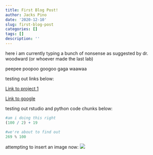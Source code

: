 ```yaml
---
title: First Blog Post!
author: Jacks Pino
date: '2020-12-10'
slug: first-blog-post
categories: []
tags: []
description: ''
---
```


here i am currently typing a bunch of nonsense as suggested by dr. woodward (or whoever made the last lab)

peepee poopoo googoo gaga waawaa

testing out links below:

[Link to project 1](/project/project1/)

[Link to google](https://www.google.com)

testing out rstudio and python code chunks below:
```r
#am i doing this right
(100 / 2) + 19
```

```python
#we're about to find out
269 % 100
```

attempting to insert an image now:
![](/post/2020-12-04-first-blog-post_files/rat.png)
